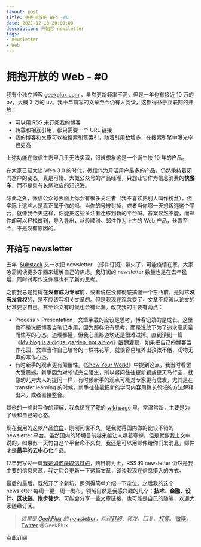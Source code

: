 ```yaml
---
layout: post
title: 拥抱开放的 Web -#0
date: 2021-12-18 20:00:00
description: 开始写 newsletter
tags:
- newsletter
- Web
---
```


# 拥抱开放的 Web - #0

我有个独立博客 [geekplux.com](http://geekplux.com/) ，虽然更新频率不高，但是一年也有接近 10 万的 pv，大概 3 万的 uv。我十年前写的文章至今仍有人阅读，这都得益于互联网的开放：

- 可以用 RSS 来订阅我的博客
- 转载和相互引用，都只需要一个 URL 链接
- 我的博客和文章可以被搜索引擎索引，随着引用数增多，在搜索引擎中曝光率也更高

上述功能在微信生态里几乎无法实现，很难想象这是一个诞生快 10 年的产品。

在大家已经大谈 Web 3.0 的时代，微信作为月活用户最多的产品，仍然秉持着闭门塞户的姿态，真是可惜。大概公众号的产品经理，只想让它作为信息消费的**快餐车**，而不是具有长尾效应的知识海。

除此之外，微信公众号表面上你会有很多关注者（我不喜欢把别人叫作粉丝），但实际上这些人是真正属于你的吗，当你的号被封掉，或者当你哪一天想叛逃这个平台，就像我今天这样，你能把这些关注者迁移到新的平台吗。答案显然不能，而邮件却可以轻松做到，导入导出，丝般顺滑。邮件作为上古的 Web 产品，长青至今，不是没有原因的。

## 开始写 newsletter

去年  [Substack](https://substack.com/) 又一次把 newsletter （邮件订阅）带火了，可能疫情在家，大家急需阅读更多东西来缓解自己的焦虑。我订阅的 newsletter 数量也是在去年猛增，同时对写作这件事也有了新的思考。

之前我总是觉得在**没有成为专家**前，或者说在没有彻底搞懂一个东西前，是对它**没有发言权**的，是不应该写相关文章的。但是我现在观念变了，文章不应该以论文的标准要求自己，甚至论文有时候也会有纰漏。改变我的主要有两点：

- Process > Presentation，文章承载的应该是思考，博客记录的是成长。这里也不是说把博客当笔记本用，因为那样没有思考，而是说放下为了追求高质量而怯写的心态。道理都懂，但我心里那道坎还是很难过掉。直到读到一篇《[My blog is a digital garden, not a blog](https://joelhooks.com/digital-garden)》醍醐灌顶，如果把自己的博客当作花园，文章当作自己培育的一株株花草，就很容易培养出孜孜不倦、润物无声的写作心态。
- 有时新手的观点更有颠覆性。《[Show Your Work!](https://book.douban.com/subject/25857796/)》中提到这点，我当时看罢大受震撼。新手因为对领域完全陌生，所以疑问往往更新颖或更天马行空，就像幼儿对大人的提问一样，有时候新手的观点可能对专家更有启发，尤其是在 transfer learning 的时候，新手往往能把新的学习内容用擅长领域的方法解释出来，或者直接整合。

其他的一些对写作的理解，我总结在了我的 [wiki page](https://wiki.geekplux.com/#/page/writing) 里，常温常新，主要是为了缓和自己的心态。

现在我用的这款产品[竹白](https://geekplux.zhubai.love/)，刚刚问世不久，是我觉得国内做的比较不错的 newsletter 平台。虽然国内的环境目前越来越让人噤若寒蝉，但是就像我上文中说的，如果有一天竹白这个平台命不久矣，我还是可以用邮件给你们发消息，邮件才是**最早的去中心化**产品。

17年我写过一篇[我是如何获取信息的](https://geekplux.com/posts/the-ways-to-get-information)，到目前为止，RSS 和 newsletter 仍然是我主要的信息来源，我之后会更新一下这篇文章，谈谈我现在信息摄入的方式。

最后的最后，既然开了个新坑，照例得简单介绍一下定位。之后我的这个newsletter 每周一更，周一发布，领域自然是我感兴趣的几个：**技术、金融、设计、区块链、跑步徒步**。可能会分享一些文章链接，也可能是自己的随笔，欢迎大家随缘订阅。


> *这里是 [GeekPlux](https://geekplux.com/newsletters) 的 [newsletter](https://geekplux.zhubai.love)，欢迎[订阅](https://geekplux.zhubai.love)、转发、回复、[打赏](https://geekplux.com/donate)。*
> [微博](https://weibo.com/u/1598168103)，[Twitter](http://twitter.com/geekplux) @GeekPlux


<Link
  style={{
    borderRadius: '5px',
    padding: '5px 30px'
  }}
  href="https://geekplux.zhubai.love"
>点此订阅</Link>
